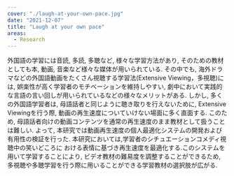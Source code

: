 ```yaml
---
cover: "./laugh-at-your-own-pace.jpg"
date: "2021-12-07"
title: "Laugh at your own pace"
areas:
  - Research
---
```



外国語の学習には音読,
多読,
多聴など,
様々な学習方法があり,
そのための教材としても本,
動画,
音楽など様々な媒体が用いられている.
その中でも,
海外ドラマなどの外国語動画をたくさん視聴する学習法(Extensive Viewing，多視聴)には,
娯楽性が高く学習者のモチベーションを維持しやすい,
劇中において実践的な言語の言い回しが用いられているなどの様々なメリットがある.
しかし,
多くの外国語学習者は,
母語話者と同じように聴き取りを行えないために,
Extensive Viewingを行う際,
動画の再生速度についていけない場面に多く直面する.
このため,
母語話者向けの動画コンテンツを通常の再生速度のまま教材として扱うことは難しい.
よって,
本研究では動画再生速度の個人最適化システムの開発および有用性の検証を行った.
本研究においては,学習者のシチュエーションコメディ視聴中の笑いどころに
おける表情に基づき再生速度を最適化する.このシステムを用いて学習することにより,
ビデオ教材の難易度を調整することができるため,
多視聴や多聴学習を行う際に用いることができる学習教材の選択肢が広がる.
